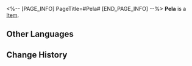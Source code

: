 <%-- [PAGE_INFO]
PageTitle=#Pela#
[END_PAGE_INFO] --%>
{{Item Infobox
|id          = 250106
|image       = Item Pela.png{{subst:void|<!--$UPLOAD:<<SpriteOutput/AvatarShopIcon/Avatar/1106.png>-<Item Pela.png>-<Item Icons>>-->}}
|type        = 
|invCategory = 
|rarity      = 5
|effect      = 
|description = 
}}
'''Pela''' is a [[Item]].

==Other Languages==
{{Other Languages
|en   = Pela
|zhs  = 佩拉
|zht  = 佩拉
|ja   = ペラ
|ko   = 페라
|es   = Pela
|fr   = Pela
|ru   = Пела
|th   = Pela
|vi   = Pela
|de   = Pela
|id   = Pela
|pt   = Pela
}}

==Change History==
{{Change History|1.1}}